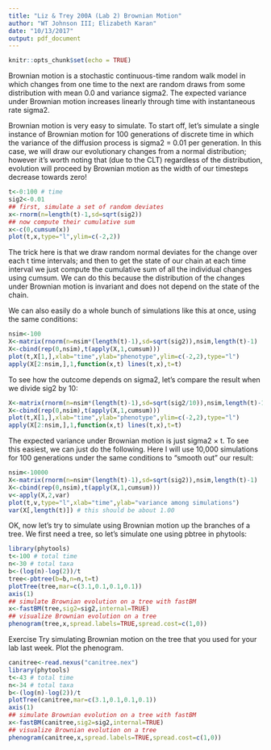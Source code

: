 ```yaml
---
title: "Liz & Trey 200A (Lab 2) Brownian Motion"
author: "WT Johnson III; Elizabeth Karan"
date: "10/13/2017"
output: pdf_document
---
```


```r
knitr::opts_chunk$set(echo = TRUE)
```

Brownian motion is a stochastic continuous-time random walk model in which changes from one time to the next are random draws from some distribution with mean 0.0 and variance sigma2. The expected variance under Brownian motion increases linearly through time with instantaneous rate sigma2.

Brownian motion is very easy to simulate. To start off, let’s simulate a single instance of Brownian motion for 100 generations of discrete time in which the variance of the diffusion process is sigma2 = 0.01 per generation. In this case, we will draw our evolutionary changes from a normal distribution; however it’s worth noting that (due to the CLT) regardless of the distribution, evolution will proceed by Brownian motion as the width of our timesteps decrease towards zero!
```r
t<-0:100 # time
sig2<-0.01
## first, simulate a set of random deviates
x<-rnorm(n=length(t)-1,sd=sqrt(sig2))
## now compute their cumulative sum
x<-c(0,cumsum(x))
plot(t,x,type="l",ylim=c(-2,2))
```

The trick here is that we draw random normal deviates for the change over each t time intervals; and then to get the state of our chain at each time interval we just compute the cumulative sum of all the individual changes using cumsum. We can do this because the distribution of the changes under Brownian motion is invariant and does not depend on the state of the chain.

We can also easily do a whole bunch of simulations like this at once, using the same conditions:
```r
nsim<-100
X<-matrix(rnorm(n=nsim*(length(t)-1),sd=sqrt(sig2)),nsim,length(t)-1)
X<-cbind(rep(0,nsim),t(apply(X,1,cumsum)))
plot(t,X[1,],xlab="time",ylab="phenotype",ylim=c(-2,2),type="l")
apply(X[2:nsim,],1,function(x,t) lines(t,x),t=t)
```

To see how the outcome depends on sigma2, let’s compare the result when we divide sig2 by 10:
```r
X<-matrix(rnorm(n=nsim*(length(t)-1),sd=sqrt(sig2/10)),nsim,length(t)-1)
X<-cbind(rep(0,nsim),t(apply(X,1,cumsum)))
plot(t,X[1,],xlab="time",ylab="phenotype",ylim=c(-2,2),type="l")
apply(X[2:nsim,],1,function(x,t) lines(t,x),t=t)
```

The expected variance under Brownian motion is just sigma2 × t. To see this easiest, we can just do the following. Here I will use 10,000 simulations for 100 generations under the same conditions to “smooth out” our result:
```r
nsim<-10000
X<-matrix(rnorm(n=nsim*(length(t)-1),sd=sqrt(sig2)),nsim,length(t)-1)
X<-cbind(rep(0,nsim),t(apply(X,1,cumsum)))
v<-apply(X,2,var)
plot(t,v,type="l",xlab="time",ylab="variance among simulations")
var(X[,length(t)]) # this should be about 1.00
```

OK, now let’s try to simulate using Brownian motion up the branches of a tree. We first need a tree, so let’s simulate one using pbtree in phytools:
```r
library(phytools)
t<-100 # total time
n<-30 # total taxa
b<-(log(n)-log(2))/t
tree<-pbtree(b=b,n=n,t=t)
plotTree(tree,mar=c(3.1,0.1,0.1,0.1))
axis(1)
## simulate Brownian evolution on a tree with fastBM
x<-fastBM(tree,sig2=sig2,internal=TRUE)
## visualize Brownian evolution on a tree
phenogram(tree,x,spread.labels=TRUE,spread.cost=c(1,0))
```

Exercise
Try simulating Brownian motion on the tree that you used for your lab last week. Plot the phenogram.
```r
canitree<-read.nexus("canitree.nex")
library(phytools)
t<-43 # total time
n<-34 # total taxa
b<-(log(n)-log(2))/t
plotTree(canitree,mar=c(3.1,0.1,0.1,0.1))
axis(1)
## simulate Brownian evolution on a tree with fastBM
x<-fastBM(canitree,sig2=sig2,internal=TRUE)
## visualize Brownian evolution on a tree
phenogram(canitree,x,spread.labels=TRUE,spread.cost=c(1,0))
```

